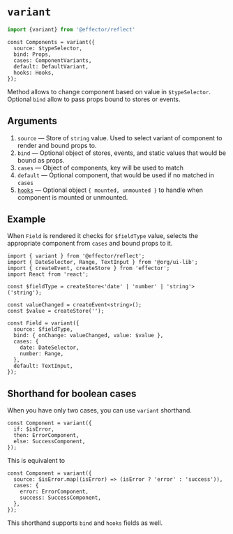 
# `variant`

```ts
import {variant} from '@effector/reflect'
```

```tsx
const Components = variant({
  source: $typeSelector,
  bind: Props,
  cases: ComponentVariants,
  default: DefaultVariant,
  hooks: Hooks,
});
```

Method allows to change component based on value in `$typeSelector`. Optional `bind` allow to pass props bound to stores or events.

## Arguments

1. `source` — Store of `string` value. Used to select variant of component to render and bound props to.
1. `bind` — Optional object of stores, events, and static values that would be bound as props.
1. `cases` — Object of components, key will be used to match
1. `default` — Optional component, that would be used if no matched in `cases`
1. [`hooks`](/docs/hooks) — Optional object `{ mounted, unmounted }` to handle when component is mounted or unmounted.

## Example

When `Field` is rendered it checks for `$fieldType` value, selects the appropriate component from `cases` and bound props to it.

```tsx
import { variant } from '@effector/reflect';
import { DateSelector, Range, TextInput } from '@org/ui-lib';
import { createEvent, createStore } from 'effector';
import React from 'react';

const $fieldType = createStore<'date' | 'number' | 'string'>('string');

const valueChanged = createEvent<string>();
const $value = createStore('');

const Field = variant({
  source: $fieldType,
  bind: { onChange: valueChanged, value: $value },
  cases: {
    date: DateSelector,
    number: Range,
  },
  default: TextInput,
});
```

## Shorthand for boolean cases

When you have only two cases, you can use `variant` shorthand.

```tsx
const Component = variant({
  if: $isError,
  then: ErrorComponent,
  else: SuccessComponent,
});
```

This is equivalent to

```tsx
const Component = variant({
  source: $isError.map((isError) => (isError ? 'error' : 'success')),
  cases: {
    error: ErrorComponent,
    success: SuccessComponent,
  },
});
```

This shorthand supports `bind` and `hooks` fields as well.
